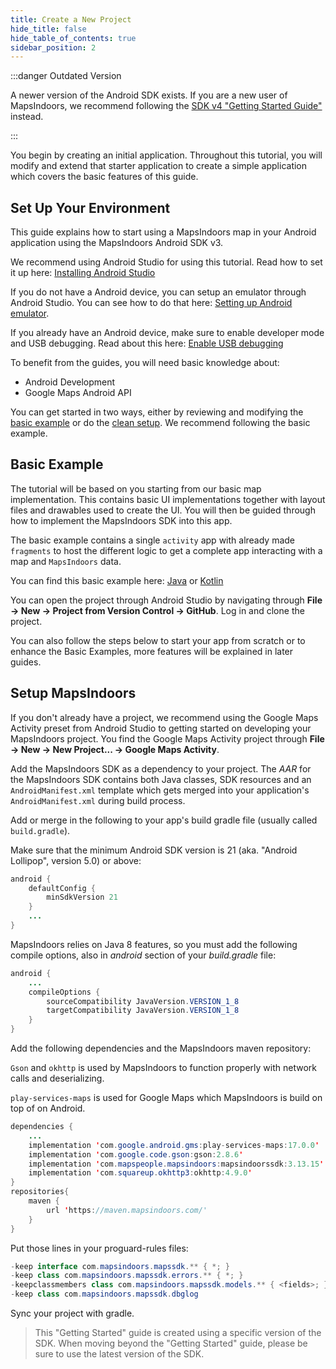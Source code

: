 ```yaml
---
title: Create a New Project
hide_title: false
hide_table_of_contents: true
sidebar_position: 2
---
```



:::danger Outdated Version

A newer version of the Android SDK exists. If you are a new user of MapsIndoors, we recommend following the [SDK v4 "Getting Started Guide"](/getting-started/android/v4/) instead. 

:::

You begin by creating an initial application. Throughout this tutorial, you will modify and extend that starter application to create a simple application which covers the basic features of this guide.

## Set Up Your Environment

This guide explains how to start using a MapsIndoors map in your Android application using the MapsIndoors Android SDK v3.

We recommend using Android Studio for using this tutorial. Read how to set it up here: [Installing Android Studio](https://developer.android.com/studio/install)

If you do not have a Android device, you can setup an emulator through Android Studio. You can see how to do that here: [Setting up Android emulator](https://developer.android.com/studio/run/emulator).

If you already have an Android device, make sure to enable developer mode and USB debugging. Read about this here: [Enable USB debugging](https://developer.android.com/studio/debug/dev-options#enable)

To benefit from the guides, you will need basic knowledge about:

* Android Development
* Google Maps Android API

You can get started in two ways, either by reviewing and modifying the [basic example](#basic-example) or do the [clean setup](#setup-mapsindoors). We recommend following the basic example.

## Basic Example

The tutorial will be based on you starting from our basic map implementation. This contains basic UI implementations together with layout files and drawables used to create the UI. You will then be guided through how to implement the MapsIndoors SDK into this app.

The basic example contains a single `activity` app with already made `fragments` to host the different logic to get a complete app interacting with a map and `MapsIndoors` data.

You can find this basic example here: [Java](https://github.com/MapsIndoors/MapsIndoors-Getting-Started-Android-Basic) or [Kotlin](https://github.com/MapsIndoors/MapsIndoors-Getting-Started-Android-Kotlin-Basic)

You can open the project through Android Studio by navigating through **File -> New -> Project from Version Control -> GitHub**. Log in and clone the project.

You can also follow the steps below to start your app from scratch or to enhance the Basic Examples, more features will be explained in later guides.

## Setup MapsIndoors

If you don't already have a project, we recommend using the Google Maps Activity preset from Android Studio to getting started on developing your MapsIndoors project. You find the Google Maps Activity project through **File -> New -> New Project... -> Google Maps Activity**.

Add the MapsIndoors SDK as a dependency to your project. The _AAR_ for the MapsIndoors SDK contains both Java classes, SDK resources and an `AndroidManifest.xml` template which gets merged into your application's `AndroidManifest.xml` during build process.

Add or merge in the following to your app's build gradle file (usually called `build.gradle`).

Make sure that the minimum Android SDK version is 21 (aka. "Android Lollipop", version 5.0) or above:

```java
android {
    defaultConfig {
        minSdkVersion 21
    }
    ...
}
```

MapsIndoors relies on Java 8 features, so you must add the following compile options, also in _android_ section of your _build.gradle_ file:

```java
android {
    ...
    compileOptions {
        sourceCompatibility JavaVersion.VERSION_1_8
        targetCompatibility JavaVersion.VERSION_1_8
    }
}
```

Add the following dependencies and the MapsIndoors maven repository:

`Gson` and `okhttp` is used by MapsIndoors to function properly with network calls and deserializing.

`play-services-maps` is used for Google Maps which MapsIndoors is build on top of on Android.

```java
dependencies {
    ...
    implementation 'com.google.android.gms:play-services-maps:17.0.0'
    implementation 'com.google.code.gson:gson:2.8.6'
    implementation 'com.mapspeople.mapsindoors:mapsindoorssdk:3.13.15'
    implementation 'com.squareup.okhttp3:okhttp:4.9.0'
}
repositories{
    maven {
        url 'https://maven.mapsindoors.com/'
    }
}
```

Put those lines in your proguard-rules files:

```java
-keep interface com.mapsindoors.mapssdk.** { *; }
-keep class com.mapsindoors.mapssdk.errors.** { *; }
-keepclassmembers class com.mapsindoors.mapssdk.models.** { <fields>; }
-keep class com.mapsindoors.mapssdk.dbglog
```

Sync your project with gradle.

> This "Getting Started" guide is created using a specific version of the SDK. When moving beyond the "Getting Started" guide, please be sure to use the latest version of the SDK.
